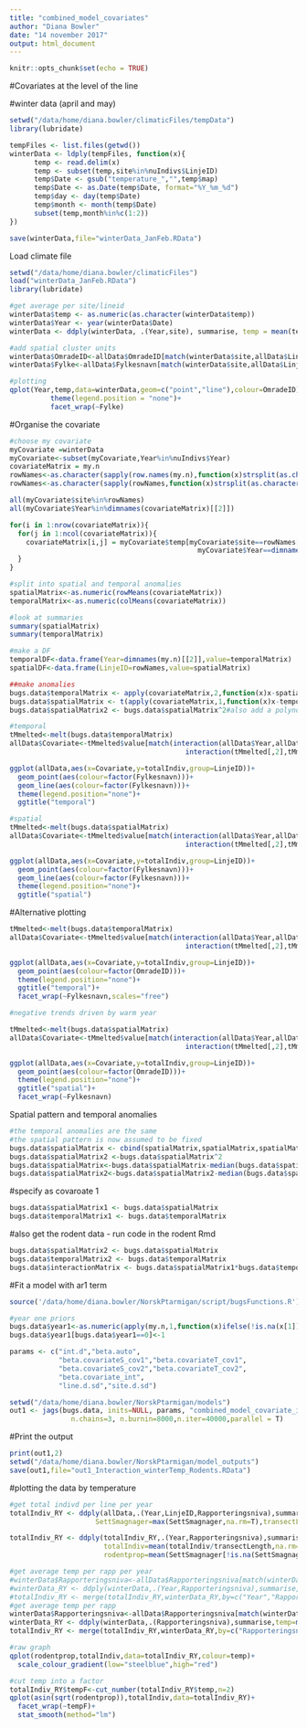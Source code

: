 ```yaml
---
title: "combined_model_covariates"
author: "Diana Bowler"
date: "14 november 2017"
output: html_document
---
```


```r

knitr::opts_chunk$set(echo = TRUE)

```

#Covariates at the level of the line

#winter data (april and may)

```r

setwd("/data/home/diana.bowler/climaticFiles/tempData")
library(lubridate)

tempFiles <- list.files(getwd())
winterData <- ldply(tempFiles, function(x){
      temp <- read.delim(x)
      temp <- subset(temp,site%in%nuIndivs$LinjeID)
      temp$Date <- gsub("temperature_","",temp$map)
      temp$Date <- as.Date(temp$Date, format="%Y_%m_%d")
      temp$day <- day(temp$Date)
      temp$month <- month(temp$Date)
      subset(temp,month%in%c(1:2))
})

save(winterData,file="winterData_JanFeb.RData")
```

Load climate file
```r

setwd("/data/home/diana.bowler/climaticFiles")
load("winterData_JanFeb.RData")
library(lubridate)

#get average per site/lineid
winterData$temp <- as.numeric(as.character(winterData$temp))
winterData$Year <- year(winterData$Date)
winterData <- ddply(winterData, .(Year,site), summarise, temp = mean(temp))

#add spatial cluster units
winterData$OmradeID<-allData$OmradeID[match(winterData$site,allData$LinjeID)]
winterData$Fylke<-allData$Fylkesnavn[match(winterData$site,allData$LinjeID)]

#plotting
qplot(Year,temp,data=winterData,geom=c("point","line"),colour=OmradeID)+
          theme(legend.position = "none")+
          facet_wrap(~Fylke)

```


#Organise the covariate

```r

#choose my covariate
myCovariate =winterData
myCovariate<-subset(myCovariate,Year%in%nuIndivs$Year)
covariateMatrix = my.n
rowNames<-as.character(sapply(row.names(my.n),function(x)strsplit(as.character(x),"#")[[1]][2]))
rowNames<-as.character(sapply(rowNames,function(x)strsplit(as.character(x),"-")[[1]][2]))

all(myCovariate$site%in%rowNames)
all(myCovariate$Year%in%dimnames(covariateMatrix)[[2]])

for(i in 1:nrow(covariateMatrix)){
  for(j in 1:ncol(covariateMatrix)){
    covariateMatrix[i,j] = myCovariate$temp[myCovariate$site==rowNames[i]&
                                              myCovariate$Year==dimnames(covariateMatrix)[[2]][j]]
  }
}

#split into spatial and temporal anomalies
spatialMatrix<-as.numeric(rowMeans(covariateMatrix))
temporalMatrix<-as.numeric(colMeans(covariateMatrix))

#look at summaries
summary(spatialMatrix)
summary(temporalMatrix)

#make a DF
temporalDF<-data.frame(Year=dimnames(my.n)[[2]],value=temporalMatrix)
spatialDF<-data.frame(LinjeID=rowNames,value=spatialMatrix)

##make anomalies
bugs.data$temporalMatrix <- apply(covariateMatrix,2,function(x)x-spatialMatrix)
bugs.data$spatialMatrix <- t(apply(covariateMatrix,1,function(x)x-temporalMatrix))
bugs.data$spatialMatrix2 <- bugs.data$spatialMatrix^2#also add a polynomial term for the spatial variation

#temporal
tMmelted<-melt(bugs.data$temporalMatrix)
allData$Covariate<-tMmelted$value[match(interaction(allData$Year,allData$Line),
                                           interaction(tMmelted[,2],tMmelted[,1]))]

ggplot(allData,aes(x=Covariate,y=totalIndiv,group=LinjeID))+
  geom_point(aes(colour=factor(Fylkesnavn)))+
  geom_line(aes(colour=factor(Fylkesnavn)))+
  theme(legend.position="none")+
  ggtitle("temporal")

#spatial
tMmelted<-melt(bugs.data$spatialMatrix)
allData$Covariate<-tMmelted$value[match(interaction(allData$Year,allData$Line),
                                           interaction(tMmelted[,2],tMmelted[,1]))]

ggplot(allData,aes(x=Covariate,y=totalIndiv,group=LinjeID))+
  geom_point(aes(colour=factor(Fylkesnavn)))+
  geom_line(aes(colour=factor(Fylkesnavn)))+
  theme(legend.position="none")+
  ggtitle("spatial")

```

#Alternative plotting

```r
tMmelted<-melt(bugs.data$temporalMatrix)
allData$Covariate<-tMmelted$value[match(interaction(allData$Year,allData$Line),
                                           interaction(tMmelted[,2],tMmelted[,1]))]

ggplot(allData,aes(x=Covariate,y=totalIndiv,group=LinjeID))+
  geom_point(aes(colour=factor(OmradeID)))+
  theme(legend.position="none")+
  ggtitle("temporal")+
  facet_wrap(~Fylkesnavn,scales="free")

#negative trends driven by warm year

tMmelted<-melt(bugs.data$spatialMatrix)
allData$Covariate<-tMmelted$value[match(interaction(allData$Year,allData$Line),
                                           interaction(tMmelted[,2],tMmelted[,1]))]

ggplot(allData,aes(x=Covariate,y=totalIndiv,group=LinjeID))+
  geom_point(aes(colour=factor(OmradeID)))+
  theme(legend.position="none")+
  ggtitle("spatial")+
  facet_wrap(~Fylkesnavn)

```


Spatial pattern and temporal anomalies

```r

#the temporal anomalies are the same
#the spatial pattern is now assumed to be fixed
bugs.data$spatialMatrix <- cbind(spatialMatrix,spatialMatrix,spatialMatrix,spatialMatrix,spatialMatrix,spatialMatrix,spatialMatrix,spatialMatrix,spatialMatrix,spatialMatrix)
bugs.data$spatialMatrix2 <-bugs.data$spatialMatrix^2
bugs.data$spatialMatrix<-bugs.data$spatialMatrix-median(bugs.data$spatialMatrix)
bugs.data$spatialMatrix2<-bugs.data$spatialMatrix2-median(bugs.data$spatialMatrix2)

```

#specify as covaroate 1

```r
bugs.data$spatialMatrix1 <- bugs.data$spatialMatrix
bugs.data$temporalMatrix1 <- bugs.data$temporalMatrix

```

#also get the rodent data - run code in the rodent Rmd

```r
bugs.data$spatialMatrix2 <- bugs.data$spatialMatrix
bugs.data$temporalMatrix2 <- bugs.data$temporalMatrix
bugs.data$interactionMatrix <- bugs.data$spatialMatrix1*bugs.data$temporalMatrix2

```

#Fit a model with ar1 term
```r
source('/data/home/diana.bowler/NorskPtarmigan/script/bugsFunctions.R')

#year one priors
bugs.data$year1<-as.numeric(apply(my.n,1,function(x)ifelse(!is.na(x[1]),x[1],max(x,na.rm=T))))
bugs.data$year1[bugs.data$year1==0]<-1

params <- c("int.d","beta.auto",
            "beta.covariateS_cov1","beta.covariateT_cov1",
            "beta.covariateS_cov2","beta.covariateT_cov2",
            "beta.covariate_int",
            "line.d.sd","site.d.sd")

setwd("/data/home/diana.bowler/NorskPtarmigan/models")
out1 <- jags(bugs.data, inits=NULL, params, "combined_model_covariate_interaction.txt", n.thin=nt,
               n.chains=3, n.burnin=8000,n.iter=40000,parallel = T)

```

#Print the output

```r
print(out1,2)
setwd("/data/home/diana.bowler/NorskPtarmigan/model_outputs")
save(out1,file="out1_Interaction_winterTemp_Rodents.RData")

```
#plotting the data by temperature

```r
#get total indivd per line per year
totalIndiv_RY <- ddply(allData,.(Year,LinjeID,Rapporteringsniva),summarise,totalIndiv=sum(totalIndiv),
                     SettSmagnager=max(SettSmagnager,na.rm=T),transectLength=max(LengdeTaksert,na.rm=T))

totalIndiv_RY <- ddply(totalIndiv_RY,.(Year,Rapporteringsniva),summarise,
                       totalIndiv=mean(totalIndiv/transectLength,na.rm=T),
                       rodentprop=mean(SettSmagnager[!is.na(SettSmagnager)&!is.infinite(SettSmagnager)]))

#get average temp per rapp per year
#winterData$Rapporteringsniva<-allData$Rapporteringsniva[match(winterData$site,allData$LinjeID)]
#winterData_RY <- ddply(winterData,.(Year,Rapporteringsniva),summarise,temp=mean(temp))
#totalIndiv_RY <- merge(totalIndiv_RY,winterData_RY,by=c("Year","Rapporteringsniva"))
#get average temp per rapp 
winterData$Rapporteringsniva<-allData$Rapporteringsniva[match(winterData$site,allData$LinjeID)]
winterData_RY <- ddply(winterData,.(Rapporteringsniva),summarise,temp=mean(temp))
totalIndiv_RY <- merge(totalIndiv_RY,winterData_RY,by=c("Rapporteringsniva"))

#raw graph
qplot(rodentprop,totalIndiv,data=totalIndiv_RY,colour=temp)+
  scale_colour_gradient(low="steelblue",high="red")

#cut temp into a factor
totalIndiv_RY$tempF<-cut_number(totalIndiv_RY$temp,n=2)
qplot(asin(sqrt(rodentprop)),totalIndiv,data=totalIndiv_RY)+
  facet_wrap(~tempF)+
  stat_smooth(method="lm")

```


